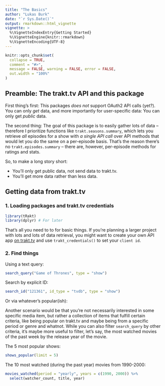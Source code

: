 ```yaml
---
title: "The Basics"
author: "Lukas Burk"
date: "`r Sys.Date()`"
output: rmarkdown::html_vignette
vignette: >
  %\VignetteIndexEntry{Getting Started}
  %\VignetteEngine{knitr::rmarkdown}
  %\VignetteEncoding{UTF-8}
---
```


```r
knitr::opts_chunk$set(
  collapse = TRUE,
  comment = "#>",
  message = FALSE, warning = FALSE, error = FALSE,
  out.width = "100%"
)
```

## Preamble: The trakt.tv API and this package

First thing's first: This packages _does not_ support OAuth2 API calls (yet?).  
You can only *get* data, and more importantly for user-specific data: You can only get *public* data.

The second thing: The goal of this package is to easily gather lots of data – therefore I prioritize functions like `trakt.seasons.summary`, which lets you retrieve _all_ episodes for a show with *a single API call* over API methods that would let you do the same on a per-episode basis. That's the reason there's no `trakt.episodes.summary` – there are, however, per-episode methods for ratings and stats.

So, to make a long story short:

- You'll only get public data, not send data to trakt.tv.
- You'll get more data rather than less data.

## Getting data from trakt.tv

### 1. Loading packages and trakt.tv credentials

```r
library(tRakt)
library(dplyr) # For later
```

That's all you need to to for basic things. If you're planning a larger project with lots and lots of data retrieval, you might want to create your own API app [on trakt.tv](https://trakt.tv/oauth/applications) and use `trakt_credentials()` to set your `client id`.

### 2. Find things

Using a text query:

```r
search_query("Game of Thrones", type = "show")
```

Search by explicit ID:

```r
search_id("121361", id_type = "tvdb", type = "show")
```

Or via whatever's popular(ish):

Another scenario would be that you're not necessarily interested in some specific media item, but rather a collection of items that fulfill certain criteria, like being popular on trakt.tv and maybe being from a specific period or genre and whatnot. While you can also filter `search_query` by other criteria, it's maybe more useful to filter, let's say, the most watched movies of the past week by the release year of the movie.


The 5 most popular shows:

```r
shows_popular(limit = 5)
```
The 10 most watched (during the past year) movies from 1990-2000:

```r
movies_watched(period = "yearly", years = c(1990, 2000)) %>%
  select(watcher_count, title, year)
```
